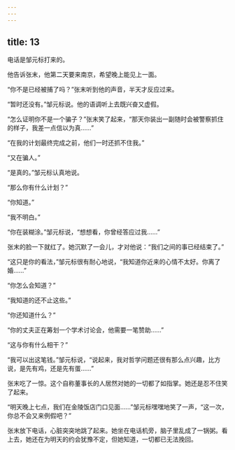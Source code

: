 ```yaml
---
---
---
```

title: 13
---



电话是邹元标打来的。

他告诉张末，他第二天要来南京，希望晚上能见上一面。

“你不是已经被捕了吗？”张末听到他的声音，半天才反应过来。

“暂时还没有。”邹元标说。他的语调听上去既兴奋又虚假。

“怎么证明你不是一个骗子？”张末笑了起来，“那天你装出一副随时会被警察抓住的样子，我差一点信以为真……”

“在我的计划最终完成之前，他们一时还抓不住我。”

“又在骗人。”

“是真的。”邹元标认真地说。

“那么你有什么计划？”

“你知道。”

“我不明白。”

“你在装糊涂。”邹元标说，“想想看，你曾经答应过我……”

张末的脸一下就红了。她沉默了一会儿，才对他说：“我们之间的事已经结束了。”

“这只是你的看法，”邹元标很有耐心地说，“我知道你近来的心情不太好。你离了婚……”

“你怎么会知道？”

“我知道的还不止这些。”

“你还知道什么？”

“你的丈夫正在筹划一个学术讨论会，他需要一笔赞助……”

“这与你有什么相干？”

“我可以出这笔钱。”邹元标说，“说起来，我对哲学问题还很有那么点兴趣，比方说，是先有鸡，还是先有蛋……”

张末吃了一惊。这个自称董事长的人居然对她的一切都了如指掌。她还是忍不住笑了起来。

“明天晚上七点，我们在金陵饭店门口见面……”邹元标嘿嘿地笑了一声，“这一次，你总不会又来例假吧？”

张末放下电话，心脏突突地跳了起来。她坐在电话机旁，脑子里乱成了一锅粥。看上去，她还在为明天的约会犹豫不定，但她知道，一切都已无法挽回。